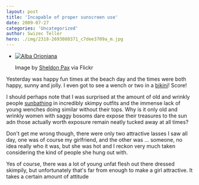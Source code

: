 ```yaml
---
layout: post
title: 'Incapable of proper sunscreen use'
date: 2009-07-27
categories: 'Uncategorized'
author: Swizec Teller
hero: ./img/2318-2693080371_c7dee3709a_m.jpg
---
```

- [![Alba Orioniana](./img/2318-2693080371_c7dee3709a_m.jpg "Alba Orioniana")](http://www.flickr.com/photos/51485509@N00/2693080371)

  Image by [Sheldon Pax](http://www.flickr.com/photos/51485509@N00/2693080371) via Flickr

Yesterday was happy fun times at the beach day and the times were both happy, sunny and jolly. I even got to see a wench or two in a [bikini](http://en.wikipedia.org/wiki/Bikini "Bikini")! Score!



I should perhaps note that I was surprised at the amount of old and wrinkly people [sunbathing](http://en.wikipedia.org/wiki/Sun_tanning "Sun tanning") in incredibly skimpy outfits and the immense lack of young wenches doing similar without their tops. Why is it only old and wrinkly women with saggy bosoms dare expose their treasures to the sun adn those actually worth exposure remain neatly tucked away at all times?



Don't get me wrong though, there were only two attractive lasses I saw all day, one was of course my girlfriend, and the other was ... someone, no idea really who it was, but she was hot and I reckon very much taken considering the kind of people she hung out with.



Yes of course, there was a lot of young unfat flesh out there dressed skimpily, but unfortunately that's far from enough to make a girl attractive. It takes a certain amount of attitude